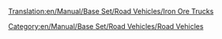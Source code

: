 [[Translation:en/Manual/Base Set/Road Vehicles/Iron Ore Trucks]]

{{en/RoadVehicle|name     = MPS Iron Ore Truck
  |img      = en/Manual/Base Set/Road Vehicles/MPS Iron Ore Truck.png
  |price    = £4,961 ($9,922) 
  |speed    = 30 mph (48 km/h)
  |annual   = £421 ($842)
  |designed = 1936
  |life     = 15
  |capacity = 22 tonnes of iron ore
}}
{{en/RoadVehicle|name     = Uhl Iron Ore Truck
  |img      = en/Manual/Base Set/Road Vehicles/Uhl Iron Ore Truck.png
  |price    = £5,740 ($11,480) 
  |speed    = 55 mph (88 km/h)
  |annual   = £787 ($1,574)
  |designed = 1977
  |life     = 15
  |capacity = 25 tonnes of iron ore
}}
{{en/RoadVehicle|name     = Chippy Iron Ore Truck
  |img      = en/Manual/Base Set/Road Vehicles/Chippy Iron Ore Truck.png
  |price    = £6,150 ($12,300) 
  |speed    = 70 mph (112 km/h)
  |annual   = £1,125 ($2,250)
  |designed = 2011
  |life     = 15
  |capacity = 27 tonnes of iron ore
}}

[[Category:en/Manual/Base Set/Road Vehicles/Road Vehicles]]